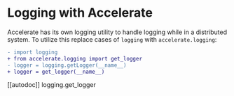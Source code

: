 <!--Copyright 2021 The HuggingFace Team. All rights reserved.

Licensed under the Apache License, Version 2.0 (the "License"); you may not use this file except in compliance with
the License. You may obtain a copy of the License at

http://www.apache.org/licenses/LICENSE-2.0

Unless required by applicable law or agreed to in writing, software distributed under the License is distributed on
an "AS IS" BASIS, WITHOUT WARRANTIES OR CONDITIONS OF ANY KIND, either express or implied. See the License for the
specific language governing permissions and limitations under the License.
-->

# Logging with Accelerate

Accelerate has its own logging utility to handle logging while in a distributed system.
To utilize this replace cases of `logging` with `accelerate.logging`:
```diff
- import logging
+ from accelerate.logging import get_logger
- logger = logging.getLogger(__name__)
+ logger = get_logger(__name__)
```

[[autodoc]] logging.get_logger